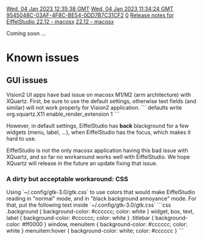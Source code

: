 [[Property:modification_date|Wed, 04 Jan 2023 12:35:38 GMT]]
[[Property:publication_date|Wed, 04 Jan 2023 11:34:24 GMT]]
[[Property:uuid|9545048C-03AF-4F8C-BE54-0DD7B7C31CF2]]
[[Property:weight|0]]
[[Property:title|Release notes for EiffelStudio 22.12 - macosx]]
[[Property:link_title|22.12 - macosx]]

Coming soon ...

= Known issues =
== GUI issues ==
Vision2 UI apps have bad issue on macosx M1/M2 (arm architecture) with XQuartz.
First, be sure to use the default settings, otherwise text fields (and similar) will not work properly for Vision2 application.
```
defaults write org.xquartz.X11 enable_render_extension 1
```

However, in default settings, EiffelStudio has '''back''' blackground for a few widgets (menu, label, ...), when EiffelStudio has the focus, which makes it hard to use. 

EiffelStudio is not the only macosx application having this bad issue with XQuartz, and so far no workaround works well with EiffelStudio. We hope XQuartz will release in the future an update fixing that issue.

===A dirty but acceptable workaround: CSS ===

Using `~/.config/gtk-3.0/gtk.css`  to use colors that would make EiffelStudio reading in "normal" mode, and in "black background annoyance" mode.
For that, put the following text inside  `~/.config/gtk-3.0/gtk.css`
```css
.background { background-color: #cccccc; color: white }
widget, box, text, label { background-color: #cccccc; color: white }
.titlebar { background-color: #ff0000 }
window, menuitem { background-color: #cccccc; color: white }
menuitem:hover { background-color: white; color: #cccccc }
```
